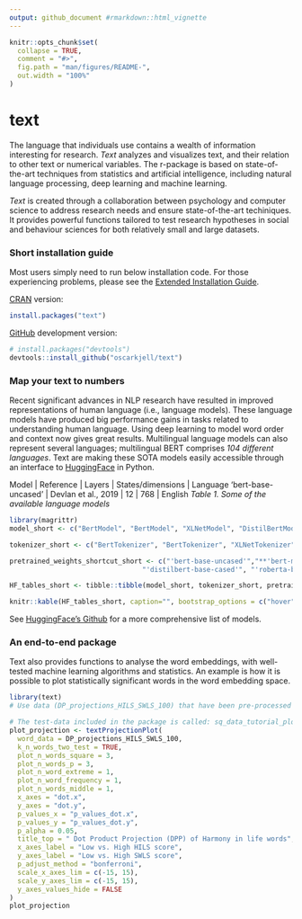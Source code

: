 ```yaml
---
output: github_document #rmarkdown::html_vignette
---
```


<!-- README.md is generated from README.Rmd. Please edit that file -->

```r
knitr::opts_chunk$set(
  collapse = TRUE,
  comment = "#>",
  fig.path = "man/figures/README-",
  out.width = "100%"
)
```

# text

<!-- badges: start -->
<!-- badges: end -->

The language that individuals use contains a wealth of information interesting for research. *Text* analyzes and visualizes text, and their relation to other text or numerical variables. The r-package is based on state-of-the-art techniques from statistics and artificial intelligence, including natural language processing, deep learning and machine learning. 

*Text* is created through a collaboration between psychology and computer science to address research needs and ensure state-of-the-art techiniques. It provides powerful functions tailored to test research hypotheses in social and behaviour sciences for both relatively small and large datasets.

### Short installation guide
Most users simply need to run below installation code. 
For those experiencing problems, please see the [Extended Installation Guide](https://www.r-text.org/articles/Extended%20Installation%20Guide.html).

[CRAN](https://CRAN.R-project.org) version:

``` r
install.packages("text")
```

[GitHub](https://github.com/) development version:

``` r
# install.packages("devtools")
devtools::install_github("oscarkjell/text")
```

### Map your text to numbers
Recent significant advances in NLP research have resulted in improved representations of human language (i.e., language models). These language models have produced big performance gains in tasks related to understanding human language. Using deep learning to model word order and context now gives great results. Multilingual language models can also represent several languages; multilingual BERT comprises *104 different languages*. Text are making these SOTA models  easily accessible through an interface to [HuggingFace](https://huggingface.co/transformers/) in Python.

Model                 | Reference           | Layers | States/dimensions | Language
'bert-base-uncased'   | Devlan et al., 2019 | 12     | 768               | English
*Table 1. Some of the available language models*
``` r
library(magrittr)
model_short <- c("BertModel", "BertModel", "XLNetModel", "DistilBertModel", "RobertaModel")

tokenizer_short <- c("BertTokenizer", "BertTokenizer", "XLNetTokenizer", "DistilBertTokenizer", "RobertaTokenizer")

pretrained_weights_shortcut_short <- c("'bert-base-uncased'","**'bert-multilingual-uncased'**","'xlnet-base-cased'",
                                 "'distilbert-base-cased'", "'roberta-base'")

HF_tables_short <- tibble::tibble(model_short, tokenizer_short, pretrained_weights_shortcut_short)

knitr::kable(HF_tables_short, caption="", bootstrap_options = c("hover"), full_width = T)
```
  
See [HuggingFace's Github](https://github.com/huggingface/transformers) for a more comprehensive list of models. 

### An end-to-end package
Text also provides functions to analyse the word embeddings, with well-tested machine learning algorithms and statistics. An example is how it is possible to plot statistically significant words in the word embedding space. 

```r
library(text)
# Use data (DP_projections_HILS_SWLS_100) that have been pre-processed with the textProjectionData function

# The test-data included in the package is called: sq_data_tutorial_plotting_hilswl
plot_projection <- textProjectionPlot(
  word_data = DP_projections_HILS_SWLS_100,
  k_n_words_two_test = TRUE, 
  plot_n_words_square = 3,
  plot_n_words_p = 3,
  plot_n_word_extreme = 1,
  plot_n_word_frequency = 1,
  plot_n_words_middle = 1,
  x_axes = "dot.x",
  y_axes = "dot.y",
  p_values_x = "p_values_dot.x",
  p_values_y = "p_values_dot.y",
  p_alpha = 0.05,
  title_top = " Dot Product Projection (DPP) of Harmony in life words",
  x_axes_label = "Low vs. High HILS score",
  y_axes_label = "Low vs. High SWLS score",
  p_adjust_method = "bonferroni",
  scale_x_axes_lim = c(-15, 15),
  scale_y_axes_lim = c(-15, 15),
  y_axes_values_hide = FALSE
)
plot_projection

```



